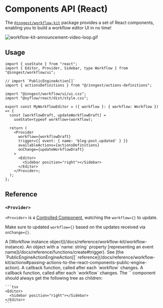
# Components API (React)

The [`@inngest/workflow-kit`](https://npmjs.com/package/@inngest/workflow-kit) package provides a set of React components, enabling you to build a workflow editor UI in no time!

![workflow-kit-announcement-video-loop.gif](/assets/docs/reference/workflow-kit/workflow-demo.gif)

## Usage

```tsx {{ title: "src/components/my-workflow-editor.ts" }}
import { useState } from "react";
import { Editor, Provider, Sidebar, type Workflow } from "@inngest/workflow/ui";

// import `PublicEngineAction[]`
import { actionsDefinitions } from "@/inngest/actions-definitions";

import "@inngest/workflow/ui/ui.css";
import "@xyflow/react/dist/style.css";

export const MyWorkflowEditor = ({ workflow }: { workflow: Workflow }) => {
  const [workflowDraft, updateWorkflowDraft] =
    useState<typeof workflow>(workflow);

  return (
    <Provider
      workflow={workflowDraft}
      trigger={{ event: { name: 'blog-post.updated' } }}
      availableActions={actionsDefinitions}
      onChange={updateWorkflowDraft}
    >
      <Editor>
        <Sidebar position="right"></Sidebar>
      </Editor>
    </Provider>;
  );
};
```


## Reference

### `<Provider>`

<Callout>

`<Provider>` is a [Controlled Component](https://react.dev/learn/sharing-state-between-components#controlled-and-uncontrolled-components), watching the `workflow={}` to update.

Make sure to updated `workflow={}` based on the updates received via `onChange={}`.

</Callout>


<Properties>
  <Property name="workflow" type="Workflow" required>
    A [Workflow instance object](/docs/reference/workflow-kit/workflow-instance).
  </Property>
  <Property name="trigger" type="object" required>
    An object with a `name: string` property [representing an event name](/docs/reference/functions/create#trigger).
  </Property>
  <Property name="availableActions" type="PublicEngineAction[]">
    See [the `PublicEngineActionEngineAction[]` reference](/docs/reference/workflow-kit/actions#passing-actions-to-the-react-components-public-engine-action).
  </Property>
  <Property name="onChange" type="function" required>
    A callback function, called after each `workflow` changes.
  </Property>
  <Property name="onChange" type="function" required>
    A callback function, called after each `workflow` changes.
  </Property>
  <Property name="{children}" type="React.ReactNode" required>
    The `<Provider>` component should always get the following tree as children:
  </Property>
</Properties>

    ```tsx
    <Editor>
      <Sidebar position="right"></Sidebar>
    </Editor>
    ```
